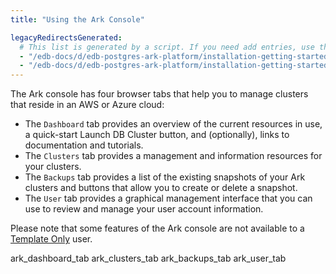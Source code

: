 ```yaml
---
title: "Using the Ark Console"

legacyRedirectsGenerated:
  # This list is generated by a script. If you need add entries, use the `legacyRedirects` key.
  - "/edb-docs/d/edb-postgres-ark-platform/installation-getting-started/getting-started-guide/3.5/using_ark_console.html"
  - "/edb-docs/d/edb-postgres-ark-platform/installation-getting-started/getting-started-guide/latest/using_ark_console.html"
---
```


<div id="using_ark_console" class="registered_link"></div>

The Ark console has four browser tabs that help you to manage clusters that reside in an AWS or Azure cloud:

-   The `Dashboard` tab provides an overview of the current resources in use, a quick-start Launch DB Cluster button, and (optionally), links to documentation and tutorials.
-   The `Clusters` tab provides a management and information resources for your clusters.
-   The `Backups` tab provides a list of the existing snapshots of your Ark clusters and buttons that allow you to create or delete a snapshot.
-   The `User` tab provides a graphical management interface that you can use to review and manage your user account information.

Please note that some features of the Ark console are not available to a [Template Only](../02_ark_overview/#template_only_user) user.

<div class="toctree" data-maxdepth="3">

ark_dashboard_tab ark_clusters_tab ark_backups_tab ark_user_tab

</div>
